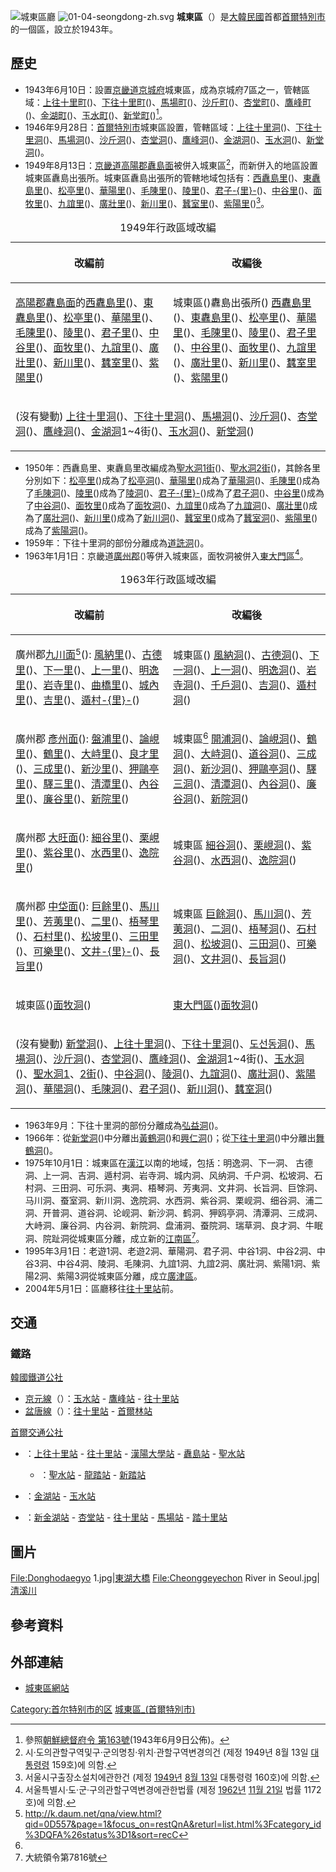 {{Infobox settlement
| name                    = 城東區
| settlement_type         = [[韩国行政区划|自治區]]
| translit_lang1          = [[韓語|韓語]]
| translit_lang1_type1    = [[諺文|諺文]]
| translit_lang1_info1    = 성동구
| translit_lang1_type2    = [[朝鮮汉字|漢字]]
| translit_lang1_info2    = 城東區
| translit_lang1_type3    = {{nowrap|[[文化观光部2000年式|文化观光部2000年式]]}}
| translit_lang1_info3    = Seongdong-gu
| translit_lang1_type4    = {{nowrap|[[馬科恩-賴肖爾表記法|馬科恩-賴肖爾表記法]]}}
| translit_lang1_info4    = Sŏngdong-gu
| image_skyline           = View from Eungbongsan.jpg
| image_caption           = 從鷹峰山八角亭鳥瞰城東區全景
| image_flag              = Flag of Seongdong, Seoul.svg
| image_seal              = 
| image_map               = Seoul Seongdong-gu.svg
| map_caption             = 城東區在首爾特別市的位置
| subdivision_type        = 國家
| subdivision_name        = {{ROK}}
| subdivision_type1       = [[朝鮮地區|地區]]
| subdivision_name1       = [[韓國首都圈|韓國首都圈]]
| subdivision_type2       = 省級行政區
| subdivision_name2       = [[首爾特別市|首爾特別市]]
| parts_type              = 行政區劃
| parts                   = 20個[[行政洞|行政洞]]
| area_total_km2          = 16.85
| population_total        = 325,251
| population_density_km2  = auto
| leader_title            = 區廳長
| leader_name			  = {{link-ko|鄭願伍|정원오}}
| leader_party            = {{MPK}}
| leader_title1           = 國會議員
| leader_name1            = {{ubl|甲：[[洪翼杓|洪翼杓]]{{small|（{{MPK}}）}}|乙：[[朴省俊|朴省俊]]{{small|（{{MPK}}）}}}}
| blank1_name             = 區樹
| blank1_info             = [[櫸樹|櫸樹]]
| blank2_name             = 區花
| blank2_info             = {{link-en|韓國連翹|Forsythia koreana}}
| blank3_name             = 區鳥
| blank3_info             = [[蒼鷹|蒼鷹]]
}}
[[File:Seongdong-gu_office2.JPG|城東區廳]]
[[File:01-04-seongdong-zh.svg|thumb]]
'''城東區'''（{{kor|諺=성동구|漢=城東區|羅=Seongdong gu|f=y}}）是[[大韓民國|大韓民國]]首都[[首爾特別市|首爾特別市]]的一個區，設立於1943年。

== 歷史 ==
* 1943年6月10日：設置[[京畿道_(日本統治時代)|京畿道]][[京城府|京城府]]城東區，成為京城府7區之一，管轄區域：[[上往十里町|上往十里町]]({{lang|ko|상왕십리정}})、[[下往十里町|下往十里町]]({{lang|ko|하왕십리정}})、[[馬場町_(京城府)|馬場町]]({{lang|ko|마장정}})、[[沙斤町|沙斤町]]({{lang|ko|사근정}})、[[杏堂町|杏堂町]]({{lang|ko|행당정}})、[[鷹峰町|鷹峰町]]({{lang|ko|응봉정}})、[[金湖町|金湖町]]({{lang|ko|금호정}})、[[玉水町|玉水町]]({{lang|ko|옥수정}})、[[新堂町|新堂町]]({{lang|ko|신당정}})<ref name = "조선총독부령 제163호">參照[[:s:ko:조선총독부령_제163호|朝鮮總督府令 第163號]](1943年6月9日公佈)。</ref>。
* 1946年9月28日：[[首爾特別市|首爾特別市]]城東區設置，管轄區域：[[上往十里洞|上往十里洞]]({{lang|ko|상왕십리동}})、[[下往十里洞|下往十里洞]]({{lang|ko|하왕십리동}})、[[馬場洞|馬場洞]]({{lang|ko|마장동}})、[[沙斤洞|沙斤洞]]({{lang|ko|사근동}})、[[杏堂洞|杏堂洞]]({{lang|ko|행당동}})、[[鷹峰洞|鷹峰洞]]({{lang|ko|응봉동}})、[[金湖洞|金湖洞]]({{lang|ko|금호동}})、[[玉水洞|玉水洞]]({{lang|ko|옥수동}})、[[新堂洞|新堂洞]]({{lang|ko|신당동}})。
* 1949年8月13日：[[京畿道|京畿道]][[高陽郡|高陽郡]][[纛島面|纛島面]]被併入城東區<ref name="1949년">시·도의관할구역및구·군의명칭·위치·관할구역변경의건 (제정 1949년 8월 13일 [[大統領令|대통령령]] 159호)에 의함.</ref>，而新併入的地區設置城東區纛島出張所。城東區纛島出張所的管轄地域包括有：[[西纛島里|西纛島里]]({{lang|ko|서뚝도리}})、[[東纛島里|東纛島里]]({{lang|ko|동뚝도리}})、[[松亭里|松亭里]]({{lang|ko|송정리}})、[[華陽里|華陽里]]({{lang|ko|화양리}})、[[毛陳里|毛陳里]]({{lang|ko|모진리}})、[[陵里|陵里]]({{lang|ko|능리}})、[[君子里|君子-{里}-]]({{lang|ko|군자리}})、[[中谷里|中谷里]]({{lang|ko|중곡리}})、[[面牧里|面牧里]]({{lang|ko|면목리}})、[[九誼里|九誼里]]({{lang|ko|구의리}})、[[廣壯里|廣壯里]]({{lang|ko|광장리}})、[[新川里|新川里]]({{lang|ko|신천리}})、[[蠶室里|蠶室里]]({{lang|ko|잠실리}})、[[紫陽里|紫陽里]]({{lang|ko|자양리}})<ref>서울시구출장소설치에관한건 (제정 [[1949년|1949년]] [[8월_13일|8월 13일]] 대통령령 160호)에 의함.</ref>。
{| class="wikitable"
|+ 1949年行政區域改編
! width=50%| 改編前 !! 改編後
|-
| [[高陽郡|高陽郡]][[纛島面|纛島面]]的[[西纛島里|西纛島里]]({{lang|ko|서뚝도리}})、[[東纛島里|東纛島里]]({{lang|ko|동뚝도리}})、[[松亭里|松亭里]]({{lang|ko|송정리}})、[[華陽里|華陽里]]({{lang|ko|화양리}})、[[毛陳里|毛陳里]]({{lang|ko|모진리}})、[[陵里|陵里]]({{lang|ko|능리}})、[[君子里|君子里]]({{lang|ko|군자리}})、[[中谷里|中谷里]]({{lang|ko|중곡리}})、[[面牧里|面牧里]]({{lang|ko|면목리}})、[[九誼里|九誼里]]({{lang|ko|구의리}})、[[廣壯里|廣壯里]]({{lang|ko|광장리}})、[[新川里|新川里]]({{lang|ko|신천리}})、[[蠶室里|蠶室里]]({{lang|ko|잠실리}})、[[紫陽里|紫陽里]]({{lang|ko|자양리}}) || 城東區({{lang|ko|성동구}})纛島出張所({{lang|ko|뚝도출장소}}) [[西纛島里|西纛島里]]({{lang|ko|서뚝도리}})、[[東纛島里|東纛島里]]({{lang|ko|동뚝도리}})、[[松亭里|松亭里]]({{lang|ko|송정리}})、[[華陽里|華陽里]]({{lang|ko|화양리}})、[[毛陳里|毛陳里]]({{lang|ko|모진리}})、[[陵里|陵里]]({{lang|ko|능리}})、[[君子里|君子里]]({{lang|ko|군자리}})、[[中谷里|中谷里]]({{lang|ko|중곡리}})、[[面牧里|面牧里]]({{lang|ko|면목리}})、[[九誼里|九誼里]]({{lang|ko|구의리}})、[[廣壯里|廣壯里]]({{lang|ko|광장리}})、[[新川里|新川里]]({{lang|ko|신천리}})、[[蠶室里|蠶室里]]({{lang|ko|잠실리}})、[[紫陽里|紫陽里]]({{lang|ko|자양리}})
|-
| colspan=2| (沒有變動) [[上往十里洞|上往十里洞]]({{lang|ko|상왕십리동}})、[[下往十里洞|下往十里洞]]({{lang|ko|하왕십리동}})、[[馬場洞|馬場洞]]({{lang|ko|마장동}})、[[沙斤洞|沙斤洞]]({{lang|ko|사근동}})、[[杏堂洞|杏堂洞]]({{lang|ko|행당동}})、[[鷹峰洞|鷹峰洞]]({{lang|ko|응봉동}})、[[金湖洞|金湖洞]]1~4街({{lang|ko|금호동1~4가}})、[[玉水洞|玉水洞]]({{lang|ko|옥수동}})、[[新堂洞|新堂洞]]({{lang|ko|신당동}})
|}
* 1950年：西纛島里、東纛島里改編成為[[聖水洞1街|聖水洞1街]]({{lang|ko|성수동1가}})、[[聖水洞2街|聖水洞2街]]({{lang|ko|성수동2가}})，其餘各里分別如下：[[松亭里|松亭里]]({{lang|ko|송정리}})成為了[[松亭洞|松亭洞]]({{lang|ko|송정동}})、[[華陽里|華陽里]]({{lang|ko|화양리}})成為了[[華陽洞|華陽洞]]({{lang|ko|화양동}})、[[毛陳里|毛陳里]]({{lang|ko|모진리}})成為了[[毛陳洞|毛陳洞]]({{lang|ko|모진동}})、[[陵里|陵里]]({{lang|ko|능리}})成為了[[陵洞|陵洞]]({{lang|ko|능동}})、[[君子里|君子-{里}-]]({{lang|ko|군자리}})成為了[[君子洞|君子洞]]({{lang|ko|군자동}})、[[中谷里|中谷里]]({{lang|ko|중곡리}})成為了[[中谷洞|中谷洞]]({{lang|ko|중곡동}})、[[面牧里|面牧里]]({{lang|ko|면목리}})成為了[[面牧洞|面牧洞]]({{lang|ko|면목동}})、[[九誼里|九誼里]]({{lang|ko|구의리}})成為了[[九誼洞|九誼洞]]({{lang|ko|구의동}})、[[廣壯里|廣壯里]]({{lang|ko|광장리}})成為了[[廣壯洞|廣壯洞]]({{lang|ko|광장동}})、[[新川里|新川里]]({{lang|ko|신천리}})成為了[[新川洞|新川洞]]({{lang|ko|신천동}})、[[蠶室里|蠶室里]]({{lang|ko|잠실리}})成為了[[蠶室洞|蠶室洞]]({{lang|ko|잠실동}})、[[紫陽里|紫陽里]]({{lang|ko|자양리}})成為了[[紫陽洞|紫陽洞]]({{lang|ko|자양동}})。
* 1959年：下往十里洞的部份分離成為[[道詵洞|道詵洞]]({{lang|ko|도선동}})。
* 1963年1月1日：京畿道[[廣州市_(京畿道)|廣州郡]]({{lang|ko|광주군}}){{link-ko|九川面|구천면 (광주군)}}等併入城東區，面牧洞被併入[[東大門區|東大門區]]<ref>서울특별시·도·군·구의관할구역변경에관한법률 (제정 [[1962년|1962년]] [[11월_21일|11월 21일]] 법률 1172호)에 의함.</ref>。
{| class="wikitable"
|+ 1963年行政區域改編
! width=50%| 改編前 !! 改編後
|-
| 廣州郡[[九川面|九川面]]<ref name=daum>http://k.daum.net/qna/view.html?qid=0D557&page=1&focus_on=restQnA&returl=list.html%3Fcategory_id%3DQFA%26status%3D1&sort=recC{{dead link|date=2017年12月 |bot=InternetArchiveBot |fix-attempted=yes }}</ref>({{lang|ko|구천면}}): [[風納里|風納里]]({{lang|ko|풍납리}})、[[古德里|古德里]]({{lang|ko|고덕리}})、[[下一里|下一里]]({{lang|ko|하일리}})、[[上一里|上一里]]({{lang|ko|상일리}})、[[明逸里|明逸里]]({{lang|ko|명일리}})、[[岩寺里|岩寺里]]({{lang|ko|암사리}})、[[曲橋里|曲橋里]]({{lang|ko|곡교리}})、[[城內里|城內里]]({{lang|ko|성내리}})、[[吉洞|吉里]]({{lang|ko|길리}})、[[遁村里|遁村-{里}-]]({{lang|ko|둔촌리}})
| 城東區({{lang|ko|성동구}}) [[風納洞|風納洞]]({{lang|ko|풍납동}})、[[古德洞|古德洞]]({{lang|ko|고덕동}})、[[下一洞|下一洞]]({{lang|ko|하일동}})、[[上一洞|上一洞]]({{lang|ko|상일동}})、[[明逸洞|明逸洞]]({{lang|ko|명일동}})、[[岩寺洞|岩寺洞]]({{lang|ko|암사동}})、[[千戶洞|千戶洞]]({{lang|ko|천호동}})、[[吉洞|吉洞]]({{lang|ko|길동}})、[[遁村洞|遁村洞]]({{lang|ko|둔촌동}})
|-
| 廣州郡 [[彥州面|彥州面]]({{lang|ko|언주면}}): [[盤浦里|盤浦里]]({{lang|ko|반포리}})、[[論峴里|論峴里]]({{lang|ko|논현리}})、[[鶴里|鶴里]]({{lang|ko|학리}})、[[大峙里|大峙里]]({{lang|ko|대치리}})、[[良才里|良才里]]({{lang|ko|양재리}})、[[三成里|三成里]]({{lang|ko|삼성리}})、[[新沙里|新沙里]]({{lang|ko|신사리}})、[[狎鷗亭里|狎鷗亭里]]({{lang|ko|압구정리}})、[[驛三里|驛三里]]({{lang|ko|역삼리}})、[[清潭里|清潭里]]({{lang|ko|청담리}})、[[內谷里|內谷里]]({{lang|ko|내곡리}})、[[廉谷里|廉谷里]]({{lang|ko|염곡리}})、[[新院里|新院里]]({{lang|ko|신원리}})
| 城東區<ref name=daum /> [[開浦洞|開浦洞]]({{lang|ko|개포동}})、[[論峴洞|論峴洞]]({{lang|ko|논현동}})、[[鶴洞|鶴洞]]({{lang|ko|학동}})、[[大峙洞|大峙洞]]({{lang|ko|대치동}})、[[道谷洞|道谷洞]]({{lang|ko|도곡동}})、[[三成洞|三成洞]]({{lang|ko|삼성동}})、[[新沙洞|新沙洞]]({{lang|ko|신사동}})、[[狎鷗亭洞|狎鷗亭洞]]({{lang|ko|압구정동}})、[[驛三洞|驛三洞]]({{lang|ko|역삼동}})、[[清潭洞|清潭洞]]({{lang|ko|청담동}})、[[內谷洞|內谷洞]]({{lang|ko|내곡동}})、[[廉谷洞|廉谷洞]]({{lang|ko|염곡동}})、[[新院洞|新院洞]]({{lang|ko|신원동}})
|-
| 廣州郡 [[大旺面|大旺面]]({{lang|ko|대왕면}}): [[細谷里|細谷里]]({{lang|ko|세곡리}})、[[栗峴里|栗峴里]]({{lang|ko|율현리}})、[[紫谷里|紫谷里]]({{lang|ko|자곡리}})、[[水西里|水西里]]({{lang|ko|수서리}})、[[逸院里|逸院里]]({{lang|ko|일원리}})
| 城東區 [[細谷洞|細谷洞]]({{lang|ko|세곡동}})、[[栗峴洞|栗峴洞]]({{lang|ko|율현동}})、[[紫谷洞|紫谷洞]]({{lang|ko|자곡동}})、[[水西洞|水西洞]]({{lang|ko|수서동}})、[[逸院洞|逸院洞]]({{lang|ko|일원동}})
|-
| 廣州郡 [[中垈面|中垈面]]({{lang|ko|중대면}}): [[巨餘里|巨餘里]]({{lang|ko|거여리}})、[[馬川里|馬川里]]({{lang|ko|마천리}})、[[芳荑里|芳荑里]]({{lang|ko|방이리}})、[[二里|二里]]({{lang|ko|이리}})、[[梧琴里|梧琴里]]({{lang|ko|오금리}})、[[石村里|石村里]]({{lang|ko|석촌리}})、[[松坡里|松坡里]]({{lang|ko|송파리}})、[[三田里|三田里]]({{lang|ko|삼전리}})、[[可樂里|可樂里]]({{lang|ko|가락리}})、[[文井里|文井-{里}-]]({{lang|ko|문정리}})、[[長旨里|長旨里]]({{lang|ko|장지리}})
| 城東區 [[巨餘洞|巨餘洞]]({{lang|ko|거여동}})、[[馬川洞|馬川洞]]({{lang|ko|마천동}})、[[芳荑洞|芳荑洞]]({{lang|ko|방이동}})、[[二洞|二洞]]({{lang|ko|이동}})、[[梧琴洞|梧琴洞]]({{lang|ko|오금동}})、[[石村洞|石村洞]]({{lang|ko|석촌동}})、[[松坡洞|松坡洞]]({{lang|ko|송파동}})、[[三田洞|三田洞]]({{lang|ko|삼전동}})、[[可樂洞|可樂洞]]({{lang|ko|가락동}})、[[文井洞|文井洞]]({{lang|ko|문정동}})、[[長旨洞|長旨洞]]({{lang|ko|장지동}}) 
|-
| 城東區({{lang|ko|성동구}})[[面牧洞|面牧洞]]({{lang|ko|면목동}}) || [[東大門區|東大門區]]({{lang|ko|동대문구}})[[面牧洞|面牧洞]]({{lang|ko|면목동}})
|-
| colspan=2| (沒有變動) [[新堂洞|新堂洞]]({{lang|ko|신당동}})、[[上往十里洞|上往十里洞]]({{lang|ko|상왕십리동}})、[[下往十里洞|下往十里洞]]({{lang|ko|하왕십리동}})、[[도선동洞|도선동洞]]({{lang|ko|도선동}})、[[馬場洞|馬場洞]]({{lang|ko|마장동}})、[[沙斤洞|沙斤洞]]({{lang|ko|사근동}})、[[杏堂洞|杏堂洞]]({{lang|ko|행당동}})、[[鷹峰洞|鷹峰洞]]({{lang|ko|응봉동}})、[[金湖洞|金湖洞]]1~4街({{lang|ko|금호동1~4가}})、[[玉水洞|玉水洞]]({{lang|ko|옥수동}})、[[聖水洞1街|聖水洞1]]、[[聖水洞2街|2街]]({{lang|ko|성수동1,2가}})、[[中谷洞|中谷洞]]({{lang|ko|중곡동}})、[[陵洞|陵洞]]({{lang|ko|능동}})、[[九誼洞|九誼洞]]({{lang|ko|구의동}})、[[廣壯洞|廣壯洞]]({{lang|ko|광장동}})、[[紫陽洞|紫陽洞]]({{lang|ko|자양동}})、[[華陽洞|華陽洞]]({{lang|ko|화양동}})、[[毛陳洞|毛陳洞]]({{lang|ko|모진동}})、[[君子洞|君子洞]]({{lang|ko|군자동}})、[[新川洞|新川洞]]({{lang|ko|신천동}})、[[蠶室洞|蠶室洞]]({{lang|ko|잠실동}})
|}
* 1963年9月：下往十里洞的部份分離成為[[弘益洞|弘益洞]]({{lang|ko|홍익동}})。
* 1966年：從[[新堂洞|新堂洞]]({{lang|ko|신당동}})中分離出[[黃鶴洞|黃鶴洞]]({{lang|ko|황학동}})和[[興仁洞|興仁洞]]({{lang|ko|흥인동}})；從[[下往十里洞|下往十里洞]]({{lang|ko|하왕십리동}})中分離出[[舞鶴洞|舞鶴洞]]({{lang|ko|무학동}})。
*1975年10月1日：城東區在[[漢江_(韓國)|漢江]]以南的地域，包括：明逸洞、下一洞、 古德洞、上一洞、吉洞、遁村洞、岩寺洞、城内洞、风纳洞、千户洞、松坡洞、石村洞、三田洞、可乐洞、夷洞、梧琴洞、芳夷洞、文井洞、长旨洞、巨馀洞、马川洞、蚕室洞、新川洞、逸院洞、水西洞、紫谷洞、栗岘洞、细谷洞、浦二洞、开普洞、道谷洞、论岘洞、新沙洞、鹤洞、狎鸥亭洞、清潭洞、三成洞、大峙洞、廉谷洞、内谷洞、新院洞、盘浦洞、蚕院洞、瑞草洞、良才洞、牛眠洞、院趾洞從城東區分離，成立新的[[江南區_(首爾)|江南區]]<ref>大統領令第7816號</ref>。
*1995年3月1日：老遊1洞、老遊2洞、華陽洞、君子洞、中谷1洞、中谷2洞、中谷3洞、中谷4洞、陵洞、毛陳洞、九誼1洞、九誼2洞、廣壯洞、紫陽1洞、紫陽2洞、紫陽3洞從城東區分離，成立[[廣津區|廣津區]]。
*2004年5月1日：區廳移往[[往十里站|往十里站]]前。

== 交通 ==
=== 鐵路 ===
; [[韓國鐵道公社|韓國鐵道公社]]
* [[京元線|京元線]]（{{韓國都市鐵道|KR1}}）：[[玉水站_(首爾)|玉水站]] - [[鷹峰站|鷹峰站]] - [[往十里站|往十里站]]
* [[盆唐線|盆唐線]]（{{韓國都市鐵道|KR2}}）：[[往十里站|往十里站]] - [[首爾林站|首爾林站]]
; [[首爾交通公社|首爾交通公社]]
* {{韓國都市鐵道|SM2}}：[[上往十里站|上往十里站]] - [[往十里站|往十里站]] - [[漢陽大學站_(首爾)|漢陽大學站]] - [[纛島站|纛島站]] - [[聖水站|聖水站]]
** {{韓國都市鐵道|SM2-SO}}：[[聖水站|聖水站]] - [[龍踏站|龍踏站]] - [[新踏站|新踏站]]
* {{韓國都市鐵道|SM3}}：[[金湖站_(首爾)|金湖站]] - [[玉水站_(首爾)|玉水站]]
* {{韓國都市鐵道|SM5}}：[[新金湖站|新金湖站]] - [[杏堂站|杏堂站]] - [[往十里站|往十里站]] - [[馬場站_(首爾)|馬場站]] - [[踏十里站|踏十里站]]

== 圖片 ==
<gallery>
File:Donghodaegyo 1.jpg|[[東湖大橋|東湖大橋]]
File:Cheonggeyechon River in Seoul.jpg|[[清溪川|清溪川]]
</gallery>

== 參考資料 ==
{{reflist}}

== 外部連結 ==
{{Commons category|Seongdong-gu, Seoul}}
*{{zh-hans}}[http://www.gangdong.go.kr/pub/chn/ 城東區網站]{{dead link|date=2017年12月 |bot=InternetArchiveBot |fix-attempted=yes }}

{{首爾特別市行政區劃}}

{{DEFAULTSORT:Seongdong-gu}}
[[Category:首尔特别市的区|Category:首尔特别市的区]]
[[Category:城東區_(首爾特別市)|]]